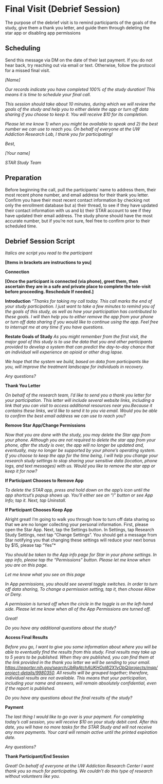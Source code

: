 # Final Visit (Debrief Session) {#sec-visit_final}

The purpose of the debrief visit is to remind participants of the goals of
the study, give them a thank you letter, and guide them through deleting
the star app or disabling app permissions

## Scheduling
Send this message via DM on the date of their last payment. If you do not hear back, try reaching out via email or text. Otherwise, follow the protocol for a missed final visit.

*[Name]*

*Our records indicate you have completed 100% of the study duration! This means it is time to schedule your final call.*

*This session should take about 10 minutes, during which we will review the goals of the study and help you to either delete the app or turn off data sharing if you choose to keep it. You will receive $10 for its completion.*

*Please let me know 1) when you might be available to speak and 2) the best number we can use to reach you. On behalf of everyone at the UW Addiction Research Lab, I thank you for participating!*

*Best,*

*[Your name]*

*STAR Study Team*

## Preparation
Before beginning the call, pull the participants' name to address them, their most recent phone number, and email address for their thank you letter. Confirm you have their most recent contact information by checking not only the enrollment database but a) their thread, to see if they have updated their contact information with us and b) their STAR account to see if they have updated their email address. The study phone should have the most accurate number, but if you’re not sure, feel free to confirm prior to their scheduled time.



## Debrief Session Script

*Italics are script you read to the participant*

**[Items in brackets are instructions to you]**

**Connection**

**[Once the participant is connected (via phone), greet them, then
ascertain they are in a safe and private place to complete the
tele-visit before proceeding. Reschedule If needed.]**

**Introduction** 
*"Thanks for taking my call today. This call marks the
end of your study participation. I just want to take a few minutes to
remind you of the goals of this study, as well as how your participation has
contributed to these goals. I will then help you to either remove the app from your
phone or turn off data sharing if you would like to continue using the
app. Feel free to interrupt me at any time if you have questions.*

**Restate Goals of Study** 
*As you might remember from the first visit,
the major goal of this study is to use the data that you and other
participants provided to develop a system that can predict the
day-to-day chance that an individual will experience an opioid or other
drug lapse.*

*We hope that the system we build, based on data from participants like
you, will improve the treatment landscape for individuals in recovery.*

*Any questions?*

**Thank You Letter** <text/email link to thank you letter>

*On behalf of the research team, I'd like to send you a thank you letter
for your participation. This letter will include several website links, including 
a link that you can visit to access additional resources near you.Because it
contains these links, we'd like to send it to you via email. Would you be able to
confirm the best email address we can use to reach you?*

**Remove Star App/Change Permissions**

*Now that you are done with the study, you may delete the Star app from
your phone. Although you are not required to delete the star app from
your phone, after the study is over, the app will no longer be updated
and, eventually, may no longer be supported by your phone's operating
system. If you choose to keep the app for the time being, I will help
you change your research study settings to stop sharing your sensitive
data (location, phone logs, and text messages) with us. Would you like
to remove the star app or keep it for now?*

**If Participant Chooses to Remove App**

*To delete the STAR app, press and hold down on the app's icon until the
app shortcut's popup shows up. You'll either see an "i" button or see
App Info; tap it. Next, tap Uninstall.*

**If Participant Chooses Keep App**

Alright great! I'm going to
walk you through how to turn off data sharing so that we are no longer
collecting your personal information. First, please open the Star App.
Next, tap the Settings button. In Settings, tap Research Study Settings,
next tap "Change Settings". You should get a message from Star notifying
you that changing these settings will reduce your next bonus by \$15,
please tap "Yes"*

*You should be taken to the App info page for Star in your phone
settings. In app info, please tap the "Permissions" button. Please let
me know when you are on this page.*

*Let me know what you see on this page*

*In App permissions, you should see several toggle switches. In order to
turn off data sharing, To change a permission setting, tap it, then
choose Allow or Deny.*

*A permission is turned off when the circle in the toggle is on the
left-hand side. Please let me know when all of the App Permissions are
turned off.*

*Great!*

*Do you have any additional questions about the study?*

**Access Final Results**

*Before you go, I want to give you some information about where you will
be able to eventually find the results from this study. Final results
may take up to 5 years to be published. When they are published, you can
find them at the link provided in the thank you letter we will be sending to
your email.
<https://reporter.nih.gov/search/JbRgAtchAUKHOoW2X1vObQ/projects/map/project-details/9980350>.
All results will be grouped together; therefore, individual results are
not available. This means that your participation, including your name and 
answers, will remain absolutely confidential, even if the report is published.*

*Do you have any questions about the final results of the study?*

**Payment**

*The last thing I would like to go over is your payment. For completing today’s call session, you will receive $10 on your study debit card. After this date, you will have no more tasks for the STAR Study and will not receive any more payments. Your card will remain active until the printed expiration date.*

*Any questions?*


**Thank Participant/End Session**

*Great! On behalf of everyone at the UW Addiction Research Center I want
thank you so much for participating. We couldn't do this type of
research without volunteers like you.*
